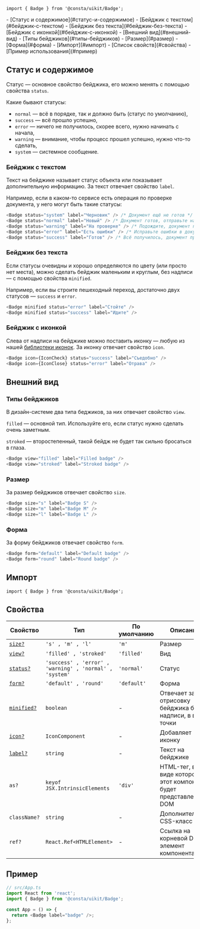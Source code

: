 

```tsx
import { Badge } from '@consta/uikit/Badge';
```

<MdxMenu>
- [Статус и содержимое](#статус-и-содержимое)
  - [Бейджик с текстом](#бейджик-с-текстом)
  - [Бейджик без текста](#бейджик-без-текста)
  - [Бейджик с иконкой](#бейджик-с-иконкой)
- [Внешний вид](#внешний-вид)
  - [Типы бейджиков](#типы-бейджиков)
  - [Размер](#размер)
  - [Форма](#форма)
- [Импорт](#импорт)
- [Список свойств](#свойства)
- [Пример использования](#пример)

</MdxMenu>

## Статус и содержимое

Статус — основное свойство бейджика, его можно менять с помощью свойства `status`.

Какие бывают статусы:

- `normal` — всё в порядке, так и должно быть (статус по умолчанию),
- `success` — всё прошло успешно,
- `error` — ничего не получилось, скорее всего, нужно начинать с начала,
- `warning` — внимание, чтобы процесс прошел успешно, нужно что-то сделать,
- `system` — системное сообщение.

### Бейджик с текстом

Текст на бейджике называет статус объекта или показывает дополнительную информацию. За текст отвечает свойство `label`.

Например, если в каком-то сервисе есть операция по проверке документа,
у него могут быть такие статусы:

```ts
<Badge status="system" label="Черновик" /> /* Документ ещё не готов */
<Badge status="normal" label="Новый" /> /* Документ готов, отправьте на проверку */
<Badge status="warning" label="На проверке" /> /* Подождите, документ проверяется */
<Badge status="error" label="Есть ошибки" /> /* Исправьте ошибки в документе */
<Badge status="success" label="Готов" /> /* Всё получилось, документ проверен  */
```

<BadgeExampleStatus />

### Бейджик без текста

Если статусы очевидны и хорошо определяются по цвету (или просто нет места), можно
сделать бейджик маленьким и круглым, без надписи — с помощью свойства `minified`.

Например, если вы строите пешеходный переход, достаточно двух статусов — `success` и `error`.

```ts
<Badge minified status="error" label="Стойте" />
<Badge minified status="success" label="Идите" />
```

<BadgeExampleMinified />

### Бейджик с иконкой

Слева от надписи на бейджике можно поставить иконку — любую из нашей [библиотеки
иконок](##LIBS.STAND|stand:uikit-components-icon-stable). За иконку отвечает свойство `icon`.

```ts
<Badge icon={IconCheck} status="success" label="Съедобно" />
<Badge icon={IconClose} status="error" label="Отрава" />
```

<BadgeExampleIcon />

## Внешний вид

### Типы бейджиков

В дизайн-системе два типа беджиков, за них отвечает свойство `view`.

`filled` — основной тип. Используйте его, если статус нужно сделать очень заметным.

`stroked` — второстепенный, такой бейдж не будет так сильно бросаться в глаза.

```ts
<Badge view="filled" label="Filled badge" />
<Badge view="stroked" label="Stroked badge" />
```

<BadgeExampleView />

### Размер

За размер бейджиков отвечает свойство `size`.

```ts
<Badge size="s" label="Badge S" />
<Badge size="m" label="Badge M" />
<Badge size="l" label="Badge L" />
```

<BadgeExampleSize />

### Форма

За форму бейджиков отвечает свойство `form`.

```ts
<Badge form="default" label="Default badge" />
<Badge form="round" label="Round badge" />
```

<BadgeExampleForm />

## Импорт

```tsx
import { Badge } from '@consta/uikit/Badge';
```

## Свойства

| Свойство                          | Тип                                                     | По умолчанию | Описание                                                         |
| --------------------------------- | ------------------------------------------------------- | ------------ | ---------------------------------------------------------------- |
| [`size?`](#размер)                | `'s' , 'm' , 'l'`                                       | `'m'`        | Размер                                                           |
| [`view?`](#типы-бейджиков)        | `'filled' , 'stroked'`                                  | `'filled'`   | Вид                                                              |
| [`status?`](#статус-и-содержимое) | `'success' , 'error' , 'warning' , 'normal' , 'system'` | `'normal'`   | Статус                                                           |
| [`form?`](#форма)                 | `'default' , 'round'`                                   | `'default'`  | Форма                                                            |
| [`minified?`](#типы-бейджиков)    | `boolean`                                               | -            | Отвечает за отрисовку бейджика без надписи, в виде точки         |
| [`icon?`](#бейджик-с-иконкой)     | `IconComponent`                                         | -            | Добавляет иконку                                                 |
| [`label?`](#бейджик-с-текстом)    | `string`                                                | -            | Текст на бейджике                                                |
| `as?`                             | `keyof JSX.IntrinsicElements`                           | `'div'`      | HTML-тег, в виде которого этот компонент будет представлен в DOM |
| `className?`                      | `string`                                                | -            | Дополнительный CSS-класс (mix)                                   |
| `ref?`                            | `React.Ref<HTMLElement>`                                | -            | Ссылка на корневой DOM-элемент компонента                        |

## Пример

```ts
// src/App.ts
import React from 'react';
import { Badge } from '@consta/uikit/Badge';

const App = () => {
  return <Badge label="badge" />;
};
```
